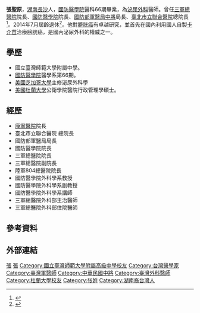 {{multiple issues|
{{expand|time=2009-10-23T22:35:34+00:00}}
{{blpsources|time=2018-09-02T11:20:05+00:00}}
{{review|time=2018-09-02T11:20:05+00:00}}
}}
'''張聖原'''{{BD|1949年|||}}，[[湖南|湖南]][[長沙|長沙]]人，[[國防醫學院|國防醫學院]]醫科66期畢業，為[[泌尿外科|泌尿外科]]醫師。曾任[[三軍總醫院|三軍總醫院]]院長、[[國防醫學院|國防醫學院]]院長、[[國防部軍醫局|國防部軍醫局]][[中將|中將]]局長、[[臺北市立聯合醫院|臺北市立聯合醫院]]總院長<ref>{{Cite web |url=http://www.ttv.com.tw/lohas/green9295.htm |title=醫院巡禮-張聖原教授 接掌聯合醫院 |accessdate=2014-08-06 |archive-date=2016-03-10 |archive-url=https://web.archive.org/web/20160310044659/http://www.ttv.com.tw/lohas/green9295.htm |dead-url=no }}</ref>。2014年7月屆齡退休<ref>{{Cite web |url=http://www.appledaily.com.tw/realtimenews/article/new/20140716/434264/ |title=北市前副市長邱文祥　任北市聯醫總院長 |accessdate=2014-08-06 |archive-date=2014-08-08 |archive-url=https://web.archive.org/web/20140808055356/http://www.appledaily.com.tw/realtimenews/article/new/20140716/434264/ |dead-url=no }}</ref>。他對[[膀胱癌|膀胱癌]]有卓越研究，並首先在國內利用國人自製[[卡介苗|卡介苗]]治療膀胱癌，是國內泌尿外科的權威之一。

== 學歷 ==
*國立臺灣師範大學附屬中學。
*[[國防醫學院|國防醫學院]]醫學系第66期。
*[[美國|美國]][[芝加哥大學|芝加哥大學]]主修泌尿外科學
*[[美國|美國]][[杜蘭大學|杜蘭大學]]公衛學院醫院行政管理學碩士。

== 經歷 ==
*[[康寧醫院|康寧醫院]]院長
*臺北市立聯合醫院 總院長
*國防部軍醫局局長                                                         
*國防醫學院院長
*三軍總醫院院長                                         
*三軍總醫院副院長                          
*陸軍804總醫院院長
*國防醫學院外科學系教授 
*國防醫學院外科學系副教授 
*國防醫學院外科學系講師 
*三軍總醫院外科部主治醫師 
*三軍總醫院外科部住院醫師

==參考資料==
{{Reflist}}

== 外部連結 ==

[[Category:國防醫學院院長|張]]
[[Category:國防醫學院校友|張]]
[[Category:國立臺灣師範大學附屬高級中學校友|Category:國立臺灣師範大學附屬高級中學校友]]
[[Category:台灣醫學家|Category:台灣醫學家]]
[[Category:臺灣軍醫師|Category:臺灣軍醫師]]
[[Category:中華民國中將|Category:中華民國中將]]
[[Category:臺灣外科醫師|Category:臺灣外科醫師]]
[[Category:杜蘭大學校友|Category:杜蘭大學校友]]
[[Category:张姓|Category:张姓]]
[[Category:湖南裔台灣人|Category:湖南裔台灣人]]